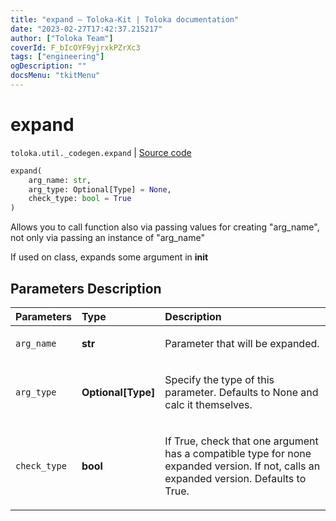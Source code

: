 ```yaml
---
title: "expand — Toloka-Kit | Toloka documentation"
date: "2023-02-27T17:42:37.215217"
author: ["Toloka Team"]
coverId: F_bIcOYF9yjrxkPZrXc3
tags: ["engineering"]
ogDescription: ""
docsMenu: "tkitMenu"
---
```


# expand
`toloka.util._codegen.expand` | [Source code](https://github.com/Toloka/toloka-kit/blob/v1.1.4/src/util/_codegen.py#L272)

```python
expand(
    arg_name: str,
    arg_type: Optional[Type] = None,
    check_type: bool = True
)
```

Allows you to call function also via passing values for creating "arg_name", not only via passing an instance of "arg_name"

If used on class, expands some argument in __init__

## Parameters Description

| Parameters | Type | Description |
| :----------| :----| :-----------|
`arg_name`|**str**|<p>Parameter that will be expanded.</p>
`arg_type`|**Optional\[Type\]**|<p>Specify the type of this parameter. Defaults to None and calc it themselves.</p>
`check_type`|**bool**|<p>If True, check that one argument has a compatible type for none expanded version. If not, calls an expanded version. Defaults to True.</p>